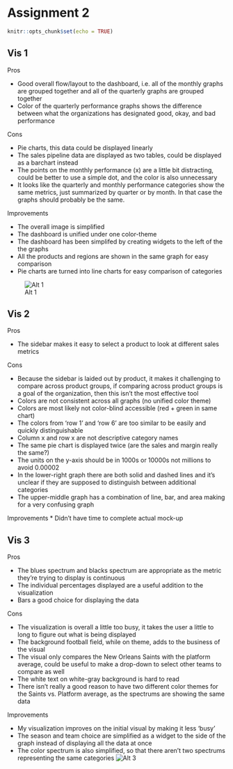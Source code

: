 # Assignment 2

```r
knitr::opts_chunk$set(echo = TRUE)
```


## Vis 1

Pros

* Good overall flow/layout to the dashboard, i.e. all of the monthly graphs are grouped together and all of the quarterly graphs are grouped together
* Color of the quarterly performance graphs shows the difference between what the organizations has designated good, okay, and bad performance

Cons

* Pie charts, this data could be displayed linearly
* The sales pipeline data are displayed as two tables, could be displayed as a barchart instead
* The points on the monthly performance (x) are a little bit distracting, could be better to use a simple dot, and the color is also unnecessary
* It looks like the quarterly and monthly performance categories show the same metrics, just summarized by quarter or by month. In that case the graphs should probably be the same.

Improvements

* The overall image is simplified
* The dashboard is unified under one color-theme
* The dashboard has been simplifed by creating widgets to the left of the the graphs
* All the products and regions are shown in the same graph for easy comparison
* Pie charts are turned into line charts for easy comparison of categories

![Alt 1](https://github.com/jholmesMPR/d3-training/blob/master/src/materials/Week%202/Assignment/Alt%201%20-%202.png)

## Vis 2

Pros

* The sidebar makes it easy to select a product to look at different sales metrics 

Cons

* Because the sidebar is laided out by product, it makes it challenging to compare across product groups, if comparing across product groups is a goal of the organization, then this isn't the most effective tool
* Colors are not consistent across all graphs (no unified color theme)
* Colors are most likely not color-blind accessible (red + green in same chart)
* The colors from 'row 1' and 'row 6' are too similar to be easily and quickly distinguishable
* Column x and row x are not descriptive category names
* The same pie chart is displayed twice (are the sales and margin really the same?)
* The units on the y-axis should be in 1000s or 10000s not millions to avoid 0.00002
* In the lower-right graph there are both solid and dashed lines and it's unclear if they are supposed to distinguish between additional categories
* The upper-middle graph has a combination of line, bar, and area making for a very confusing graph

Improvements
* Didn't have time to complete actual mock-up

## Vis 3

Pros

* The blues spectrum and blacks spectrum are appropriate as the metric they're trying to display is continuous
* The individual percentages displayed are a useful addition to the visualization
* Bars a good choice for displaying the data

Cons

* The visualization is overall a little too busy, it takes the user a little to long to figure out what is being displayed
* The background football field, while on theme, adds to the business of the visual 
* The visual only compares the New Orleans Saints with the platform average, could be useful to make a drop-down to select other teams to compare as well
* The white text on white-gray background is hard to read 
* There isn't really a good reason to have two different color themes for the Saints vs. Platform average, as the spectrums are showing the same data

Improvements

* My visualization improves on the initial visual by making it less 'busy'
* The season and team choice are simplified as a widget to the side of the graph instead of displaying all the data at once
* The color spectrum is also simplified, so that there aren't two spectrums representing the same categories
![Alt 3](https://github.com/jholmesMPR/d3-training/blob/master/src/materials/Week%202/Assignment/Alt%203%20-%202.png)